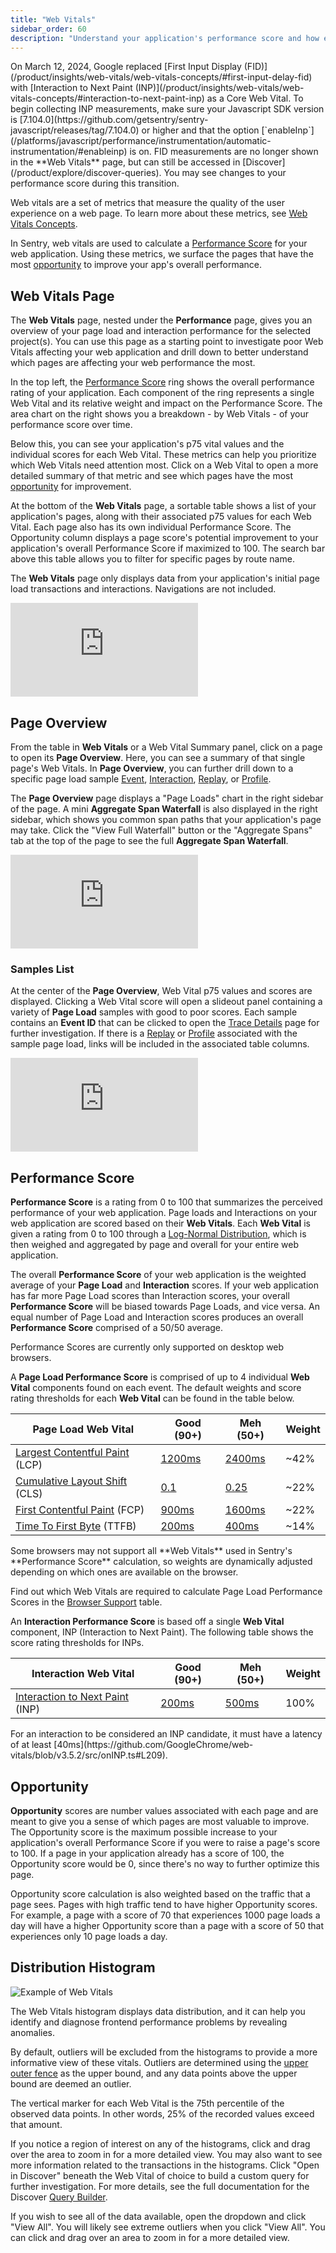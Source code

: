 ```yaml
---
title: "Web Vitals"
sidebar_order: 60
description: "Understand your application's performance score and how each web vital contributes to it. Drill in to explore opportunities to improve your app's overall performance."
---
```


<Note>
On March 12, 2024, Google replaced [First Input Display (FID)](/product/insights/web-vitals/web-vitals-concepts/#first-input-delay-fid) with [Interaction to Next Paint (INP)](/product/insights/web-vitals/web-vitals-concepts/#interaction-to-next-paint-inp) as a Core Web Vital. To begin collecting INP measurements, make sure your Javascript SDK version is [7.104.0](https://github.com/getsentry/sentry-javascript/releases/tag/7.104.0) or higher and that the option [`enableInp`](/platforms/javascript/performance/instrumentation/automatic-instrumentation/#enableinp) is on. FID measurements are no longer shown in the **Web Vitals** page, but can still be accessed in [Discover](/product/explore/discover-queries). You may see changes to your performance score during this transition.
</Note>

Web vitals are a set of metrics that measure the quality of the user experience on a web page. To learn more about these metrics, see [Web Vitals Concepts](/product/insights/web-vitals/web-vitals-concepts/).

In Sentry, web vitals are used to calculate a [Performance Score](#performance-score) for your web application. Using these metrics, we surface the pages that have the most [opportunity](#opportunity) to improve your app's overall performance.

## Web Vitals Page

The **Web Vitals** page, nested under the **Performance** page, gives you an overview of your page load and interaction performance for the selected project(s). You can use this page as a starting point to investigate poor Web Vitals affecting your web application and drill down to better understand which pages are affecting your web performance the most.

In the top left, the [Performance Score](#performance-score) ring shows the overall performance rating of your application. Each component of the ring represents a single Web Vital and its relative weight and impact on the Performance Score. The area chart on the right shows you a breakdown - by Web Vitals - of your performance score over time.

Below this, you can see your application's p75 vital values and the individual scores for each Web Vital. These metrics can help you prioritize which Web Vitals need attention most. Click on a Web Vital to open a more detailed summary of that metric and see which pages have the most [opportunity](#opportunity) for improvement.

At the bottom of the **Web Vitals** page, a sortable table shows a list of your application's pages, along with their associated p75 values for each Web Vital. Each page also has its own individual Performance Score. The Opportunity column displays a page score's potential improvement to your application's overall Performance Score if maximized to 100. The search bar above this table allows you to filter for specific pages by route name.

<Note>

The **Web Vitals** page only displays data from your application's initial page load transactions and interactions. Navigations are not included.

</Note>

<div style={{"height":"0px","paddingBottom":"calc(56.9796% + 41px)","position":"relative"}}>
  <iframe
    src="https://demo.arcade.software/r4sWfbdgClwhXSoM0bnJ?embed"
    frameborder="0"
    loading="lazy"
    webkitallowfullscreen
    mozallowfullscreen
    allowfullscreen
    style={{"colorScheme":"light","height":"100%","left":"0px","position":"absolute","top":"0px","width":"100%"}}
  ></iframe>
</div>

## Page Overview

From the table in **Web Vitals** or a Web Vital Summary panel, click on a page to open its **Page Overview**. Here, you can see a summary of that single page's Web Vitals. In **Page Overview**, you can further drill down to a specific page load sample [Event](/concepts/key-terms/tracing/trace-view/), [Interaction](/product/insights/web-vitals/web-vitals-concepts/#interaction-to-next-paint-inp), [Replay](/product/explore/session-replay/), or [Profile](/product/explore/profiling/).

The **Page Overview** page displays a "Page Loads" chart in the right sidebar of the page. A mini **Aggregate Span Waterfall** is also displayed in the right sidebar, which shows you common span paths that your application's page may take. Click the "View Full Waterfall" button or the "Aggregate Spans" tab at the top of the page to see the full **Aggregate Span Waterfall**.

<div style={{"height":"0px","paddingBottom":"calc(56.9336% + 41px)","position":"relative"}}>
  <iframe
    src="https://demo.arcade.software/xO6SXBXm0adgURZx7cWV?embed"
    frameborder="0"
    loading="lazy"
    webkitallowfullscreen
    mozallowfullscreen
    allowfullscreen
    style={{"colorScheme":"light","height":"100%","left":"0px","position":"absolute","top":"0px","width":"100%"}}
  ></iframe>
</div>

### Samples List

At the center of the **Page Overview**, Web Vital p75 values and scores are displayed. Clicking a Web Vital score will open a slideout panel containing a variety of **Page Load** samples with good to poor scores. Each sample contains an **Event ID** that can be clicked to open the [Trace Details](/concepts/key-terms/tracing/trace-view/#product-walkthrough-trace-details-page) page for further investigation. If there is a [Replay](/product/explore/session-replay/) or [Profile](/product/explore/profiling/) associated with the sample page load, links will be included in the associated table columns.

<div style={{"height":"0px","paddingBottom":"calc(56.9796% + 41px)","position":"relative"}}>
  <iframe
    src="https://demo.arcade.software/rFtiXFfPG1CX1QcrgdSf?embed"
    frameborder="0"
    loading="lazy"
    webkitallowfullscreen
    mozallowfullscreen
    allowfullscreen
    style={{position: 'absolute', top: 0, left: 0, width: '100%', height: '100%', colorScheme: 'light'}}
  ></iframe>
</div>

## Performance Score

**Performance Score** is a rating from 0 to 100 that summarizes the perceived performance of your web application. Page loads and Interactions on your web application are scored based on their **Web Vitals**. Each **Web Vital** is given a rating from 0 to 100 through a [Log-Normal Distribution](https://www.desmos.com/calculator/o98tbeyt1t), which is then weighed and aggregated by page and overall for your entire web application.

The overall **Performance Score** of your web application is the weighted average of your **Page Load** and **Interaction** scores. If your web application has far more Page Load scores than Interaction scores, your overall **Performance Score** will be biased towards Page Loads, and vice versa. An equal number of Page Load and Interaction scores produces an overall **Performance Score** comprised of a 50/50 average.

<Note>
Performance Scores are currently only supported on desktop web browsers.
</Note>

A **Page Load Performance Score** is comprised of up to 4 individual **Web Vital** components found on each event. The default weights and score rating thresholds for each **Web Vital** can be found in the table below.

| Page Load Web Vital                                             | Good (90+)                                             | Meh (50+)                                              | Weight |
| --------------------------------------------------------------- | ------------------------------------------------------ | ------------------------------------------------------ | ------ |
| [Largest Contentful Paint](/product/insights/web-vitals/web-vitals-concepts/#largest-contentful-paint-lcp) (LCP) | [1200ms](https://www.desmos.com/calculator/ejhjazajbd) | [2400ms](https://www.desmos.com/calculator/ejhjazajbd) | ~42%   |
| [Cumulative Layout Shift](/product/insights/web-vitals/web-vitals-concepts/#cumulative-layout-shift-cls) (CLS)   | [0.1](https://www.desmos.com/calculator/irdoqfftdf)    | [0.25](https://www.desmos.com/calculator/irdoqfftdf)   | ~22%   |
| [First Contentful Paint](/product/insights/web-vitals/web-vitals-concepts/#first-contentful-paint-fcp) (FCP)     | [900ms](https://www.desmos.com/calculator/gcxbiypuuh)  | [1600ms](https://www.desmos.com/calculator/gcxbiypuuh) | ~22%   |
| [Time To First Byte](/product/insights/web-vitals/web-vitals-concepts/#time-to-first-byte-ttfb) (TTFB)           | [200ms](https://www.desmos.com/calculator/ykzahw9goi)  | [400ms](https://www.desmos.com/calculator/ykzahw9goi)  | ~14%   |

<Note>
Some browsers may not support all **Web Vitals** used in Sentry's **Performance Score** calculation, so weights are dynamically adjusted depending on which ones are available on the browser.

Find out which Web Vitals are required to calculate Page Load Performance Scores in the [Browser Support](/product/insights/web-vitals/web-vitals-concepts/#browser-support) table.
</Note>

An **Interaction Performance Score** is based off a single **Web Vital** component, INP (Interaction to Next Paint). The following table shows the score rating thresholds for INPs.

| Interaction Web Vital                                             | Good (90+)                                           | Meh (50+)                                              | Weight |
| --------------------------------------------------------------- | ------------------------------------------------------ | ------------------------------------------------------ | ------ |
| [Interaction to Next Paint](/product/insights/web-vitals/web-vitals-concepts/#interaction-to-next-paint-inp) (INP)   | [200ms](https://www.desmos.com/calculator/jaqxodpx8d)  | [500ms](https://www.desmos.com/calculator/jaqxodpx8d)  | 100%   |

<Note>
For an interaction to be considered an INP candidate, it must have a latency of at least [40ms](https://github.com/GoogleChrome/web-vitals/blob/v3.5.2/src/onINP.ts#L209).
</Note>

## Opportunity

**Opportunity** scores are number values associated with each page and are meant to give you a sense of which pages are most valuable to improve. The Opportunity score is the maximum possible increase to your application's overall Performance Score if you were to raise a page's score to 100. If a page in your application already has a score of 100, the Opportunity score would be 0, since there's no way to further optimize this page.

Opportunity score calculation is also weighted based on the traffic that a page sees. Pages with high traffic tend to have higher Opportunity scores. For example, a page with a score of 70 that experiences 1000 page loads a day will have a higher Opportunity score than a page with a score of 50 that experiences only 10 page loads a day.

## Distribution Histogram

![Example of Web Vitals](../img/perf-web-vitals.png)

The Web Vitals histogram displays data distribution, and it can help you identify and diagnose frontend performance problems by revealing anomalies.

By default, outliers will be excluded from the histograms to provide a more informative view of these vitals. Outliers are determined using the [upper outer fence](https://en.wikipedia.org/wiki/Outlier#Tukey's_fences) as the upper bound, and any data points above the upper bound are deemed an outlier.

The vertical marker for each Web Vital is the 75th percentile of the observed data points. In other words, 25% of the recorded values exceed that amount.

If you notice a region of interest on any of the histograms, click and drag over the area to zoom in for a more detailed view. You may also want to see more information related to the transactions in the histograms. Click "Open in Discover" beneath the Web Vital of choice to build a custom query for further investigation. For more details, see the full documentation for the Discover [Query Builder](/product/explore/discover-queries/query-builder/).

If you wish to see all of the data available, open the dropdown and click "View All". You will likely see extreme outliers when you click "View All". You can click and drag over an area to zoom in for a more detailed view.
